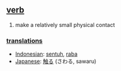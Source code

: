 == [[verb]] ==
# make a relatively small physical contact

=== [[translation]]s ===
*[[Indonesian]]: [[sentuh]], [[raba]]
*[[Japanese]]: [[触る]] (さわる, sawaru)